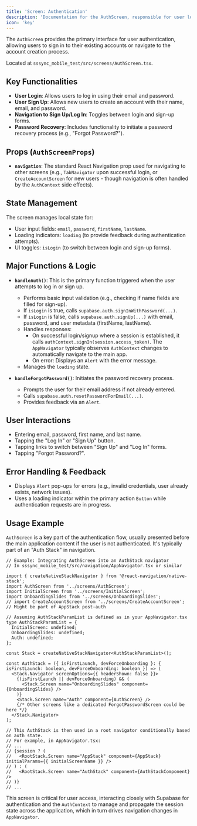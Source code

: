 ```yaml
---
title: 'Screen: Authentication'
description: 'Documentation for the AuthScreen, responsible for user login and registration.'
icon: 'key'
---
```


The `AuthScreen` provides the primary interface for user authentication, allowing users to sign in to their existing accounts or navigate to the account creation process.

Located at `sssync_mobile_test/src/screens/AuthScreen.tsx`.

## Key Functionalities

-   **User Login**: Allows users to log in using their email and password.
-   **User Sign Up**: Allows new users to create an account with their name, email, and password.
-   **Navigation to Sign Up/Log In**: Toggles between login and sign-up forms.
-   **Password Recovery**: Includes functionality to initiate a password recovery process (e.g., "Forgot Password?").

## Props (`AuthScreenProps`)

-   **`navigation`**: The standard React Navigation prop used for navigating to other screens (e.g., `TabNavigator` upon successful login, or `CreateAccountScreen` for new users - though navigation is often handled by the `AuthContext` side effects).

## State Management

The screen manages local state for:

-   User input fields: `email`, `password`, `firstName`, `lastName`.
-   Loading indicators: `loading` (to provide feedback during authentication attempts).
-   UI toggles: `isLogin` (to switch between login and sign-up forms).

## Major Functions & Logic

-   **`handleAuth()`**: This is the primary function triggered when the user attempts to log in or sign up.
    -   Performs basic input validation (e.g., checking if name fields are filled for sign-up).
    -   If `isLogin` is true, calls `supabase.auth.signInWithPassword(...)`.
    -   If `isLogin` is false, calls `supabase.auth.signUp(...)` with email, password, and user metadata (firstName, lastName).
    -   Handles responses: 
        -   On successful login/signup where a session is established, it calls `authContext.signIn(session.access_token)`. The `AppNavigator` typically observes `AuthContext` changes to automatically navigate to the main app.
        -   On error: Displays an `Alert` with the error message.
    -   Manages the `loading` state.

-   **`handleForgotPassword()`**: Initiates the password recovery process.
    -   Prompts the user for their email address if not already entered.
    -   Calls `supabase.auth.resetPasswordForEmail(...)`.
    -   Provides feedback via an `Alert`.

## User Interactions

-   Entering email, password, first name, and last name.
-   Tapping the "Log In" or "Sign Up" button.
-   Tapping links to switch between "Sign Up" and "Log In" forms.
-   Tapping "Forgot Password?".

## Error Handling & Feedback

-   Displays `Alert` pop-ups for errors (e.g., invalid credentials, user already exists, network issues).
-   Uses a loading indicator within the primary action `Button` while authentication requests are in progress.

## Usage Example

`AuthScreen` is a key part of the authentication flow, usually presented before the main application content if the user is not authenticated. It's typically part of an "Auth Stack" in navigation.

```tsx
// Example: Integrating AuthScreen into an AuthStack navigator
// In sssync_mobile_test/src/navigation/AppNavigator.tsx or similar

import { createNativeStackNavigator } from '@react-navigation/native-stack';
import AuthScreen from '../screens/AuthScreen';
import InitialScreen from '../screens/InitialScreen';
import OnboardingSlides from '../screens/OnboardingSlides';
// import CreateAccountScreen from '../screens/CreateAccountScreen'; // Might be part of AppStack post-auth

// Assuming AuthStackParamList is defined as in your AppNavigator.tsx
type AuthStackParamList = {
  InitialScreen: undefined;
  OnboardingSlides: undefined;
  Auth: undefined;
};

const Stack = createNativeStackNavigator<AuthStackParamList>();

const AuthStack = ({ isFirstLaunch, devForceOnboarding }: { isFirstLaunch: boolean, devForceOnboarding: boolean }) => (
  <Stack.Navigator screenOptions={{ headerShown: false }}>
    {(isFirstLaunch || devForceOnboarding) && (
      <Stack.Screen name="OnboardingSlides" component={OnboardingSlides} />
    )}
    <Stack.Screen name="Auth" component={AuthScreen} />
    {/* Other screens like a dedicated ForgotPasswordScreen could be here */}
  </Stack.Navigator>
);

// This AuthStack is then used in a root navigator conditionally based on auth state.
// For example, in AppNavigator.tsx:
// ...
// {session ? (
//   <RootStack.Screen name="AppStack" component={AppStack} initialParams={{ initialScreenName }} />
// ) : (
//   <RootStack.Screen name="AuthStack" component={AuthStackComponent} />
// )}
// ...
```

This screen is critical for user access, interacting closely with Supabase for authentication and the `AuthContext` to manage and propagate the session state across the application, which in turn drives navigation changes in `AppNavigator`. 
